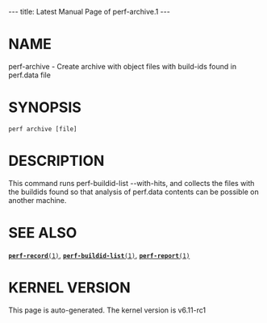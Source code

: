 ---
title: Latest Manual Page of perf-archive.1
---


= NAME =

perf-archive - Create archive with object files with build-ids found in perf.data file

= SYNOPSIS =

<pre>perf archive [file]</pre>
= DESCRIPTION =

This command runs perf-buildid-list --with-hits, and collects the files with the buildids found so that analysis of perf.data contents can be possible on another machine.

= SEE ALSO =

[[Latest Manual Page of perf-record.1|<tt>'''perf-record'''(1)</tt>]], [[Latest Manual Page of perf-buildid-list.1|<tt>'''perf-buildid-list'''(1)</tt>]], [[Latest Manual Page of perf-report.1|<tt>'''perf-report'''(1)</tt>]]


= KERNEL VERSION =

This page is auto-generated.  The kernel version is v6.11-rc1